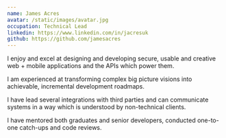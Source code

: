 ```yaml
---
name: James Acres
avatar: /static/images/avatar.jpg
occupation: Technical Lead
linkedin: https://www.linkedin.com/in/jacresuk
github: https://github.com/jamesacres
---
```


I enjoy and excel at designing and developing secure, usable and creative web + mobile applications and the APIs which power them.

I am experienced at transforming complex big picture visions into achievable, incremental development roadmaps.

I have lead several integrations with third parties and can communicate systems in a way which is understood by non-technical clients.

I have mentored both graduates and senior developers, conducted one-to-one catch-ups and code reviews.
